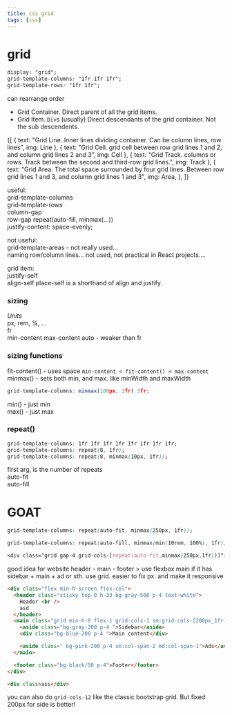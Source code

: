 ```yaml
---
title: css grid
tags: [css]
---
```




# grid

```css
display: "grid";
grid-template-columns: "1fr 1fr 1fr";
grid-template-rows: "1fr 1fr";
```

can rearrange order

- Grid Container. Direct parent of all the grid items.
- Grid Item. `Div`s (usually) Direct descendants of the grid container. Not the sub descendents.

<ImgCaptionFlexWrap>
  {[
    { text: "Grid Line. Inner lines dividing container. Can be column lines, row lines", img: Line },
    { text: "Grid Cell. grid cell between row grid lines 1 and 2, and column grid lines 2 and 3", img: Cell },
    { text: "Grid Track. columns or rows. Track between the second and third-row grid lines.", img: Track },
    {
      text: "Grid Area. The total space surrounded by four grid lines. Between row grid lines 1 and 3, and column grid lines 1 and 3",
      img: Area,
    },
  ]}
</ImgCaptionFlexWrap>

useful:  
grid-template-columns  
grid-template-rows  
column-gap  
row-gap
repeat(auto-fill, minmax(...))  
justify-content: space-evenly;

not useful:  
grid-template-areas - not really used...  
naming row/column lines... not used, not practical in React projects....

grid item:  
justify-self  
align-self
place-self is a shorthand of align and justify.

### sizing

_Units_  
px, rem, %, ...  
fr  
min-content
max-content
auto - weaker than fr

### sizing functions

fit-content() - uses space `min-content < fit-content() < max-content`
minmax() - sets both min, and max. like minWidth and maxWidth

```js
grid-template-columns: minmax(100px, 1fr) 3fr;
```

min() - just min  
max() - just max

### repeat()

```css
grid-template-columns: 1fr 1fr 1fr 1fr 1fr 1fr 1fr 1fr;
grid-template-columns: repeat(8, 1fr);
grid-template-columns: repeat(8, minmax(10px, 1fr));
```

first arg, is the number of repeats  
auto-fit  
auto-fill

# GOAT

```css
grid-template-columns: repeat(auto-fit, minmax(250px, 1fr));

grid-template-columns: repeat(auto-fill, minmax(min(10rem, 100%), 1fr));

<div class="grid gap-4 grid-cols-[repeat(auto-fit,minmax(250px,1fr))]">

```

good idea for website
header - main - footer > use flexbox
main if it has sidebar + main + ad or sth. use grid. easier to fix px. and make it responsive

```html
<div class="flex min-h-screen flex-col">
  <header class="sticky top-0 h-33 bg-gray-500 p-4 text-white">
    Header <br />
    asd
  </header>
  <main class="grid min-h-0 flex-1 grid-cols-1 sm:grid-cols-[200px_1fr] md:grid-cols-[200px_1fr_100px] gap-4">
    <aside class="bg-gray-200 p-4 ">Sidebar</aside>
    <div class="bg-blue-200 p-4 ">Main content</div>

    <aside class=" bg-pink-200 p-4 sm:col-span-2 md:col-span-1">Ads</aside>
  </main>

  <footer class="bg-black/50 p-4">Footer</footer>
</div>

<div class>ass</div>
```

you can also do `grid-cols-12` like the classic bootstrap grid. But fixed 200px for side is better!
